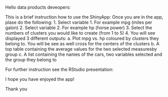 Hello data products deveopers:

This is a brief instruction how to use the ShinyApp:
Once you are in the app, plase do the following:
1. Select variable 1. For example mpg (miles per galon)
2. Select variable 2. For example hp (horse power)
3. Select the numbers of clusters you would like to create (from 1 to 5)
4. You will see displayed 3 different outputs:
  a. Plot mpg vs. hp coloured by clusters they belong to. You will be see as well cross for the centers of the clusters
  b. A top table containing the average values for the two selected measuresby group
  c. A list containing the names of the cars, two variables selected and the group they belong to
  
For further instruction see the RStudio presentation:

  
I hope you have enjoyed the app!

Thank you
